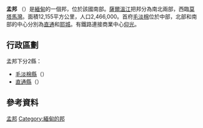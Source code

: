{{Infobox settlement
<!-- See Template:Infobox settlement for additional fields and descriptions -->
| name                    = 孟邦
| official_name           = {{Script/shn-Mymr|မွန်ပြည်နယ်}}
| native_name             = {{nobold|{{Script/shn-Mymr|မွန်ပြည်နယ်}}}}
| native_name_lang         = my<!-- ISO 639-2 code e.g. "fr" for French. -->
| settlement_type         = [[缅甸行政区划|邦]]
| translit_lang1          = 其他
| image_skyline           = 
| image_alt               = 
| image_caption           = 
| image_flag              = File:Flag of Mon State (2018).svg
| flag_alt                = 
| nickname                = 
| motto                   = 
| image_map               = Mon State in Myanmar.svg
| mapsize                 = 200px
| map_alt                 = 
| map_caption             = 孟邦在缅甸的位置
| pushpin_map             = <!-- Burma -->
| pushpin_label_position  = 
| pushpin_map_alt         = 
| pushpin_map_caption     = 
| coor_pinpoint           = 
| coordinates_footnotes   = 
| subdivision_type        = [[国家列表|国家]]
| subdivision_name        = {{flag|Myanmar}}
| subdivision_type1       = 地区
| subdivision_name1       = 南部
| established_title       = 
| established_date        = 
| seat_type               = 首府
| seat                    = [[毛淡棉|毛淡棉]] 
| government_footnotes    = 
| leader_party            = [[全国民主联盟|全国民主联盟]]
| leader_title            = 首席部长
| leader_name             = [[Aye_Zan|Aye Zan]]
| leader_title1 = 內閣
| leader_name1 = [[孟邦政府|孟邦政府]]
| unit_pref               = Metric<!-- or US or UK -->
| area_footnotes          = 
| area_total_km2          = 12296.6
| area_rank = [[缅甸行政区划列表|面积]]
| area_note               = 
| elevation_footnotes     = 
| elevation_m             = 
| population_total        = 2,054,393
| population_as_of        = [[2014年缅甸人口普查|2014年人口普查]]
| population_footnotes    = <ref name="census-2014">{{cite book|title=Census Report|publisher=Ministry of Immigration and Population|location=Naypyitaw|date=May 2015|series=The 2014 Myanmar Population and Housing Census|volume=2|pages=17|url=https://drive.google.com/file/d/0B067GBtstE5TeUlIVjRjSjVzWlk/view|access-date=2017-09-14|archive-date=2019-05-07|archive-url=https://web.archive.org/web/20190507224807/https://drive.google.com/file/d/0B067GBtstE5TeUlIVjRjSjVzWlk/view|dead-url=no}}</ref>
| population_density_km2  = auto
| population_rank = 9
| population_demonym      = 
| population_note         = 
| demographics_type1      = 人口統計
| demographics1_footnotes = <!-- for references: use <ref> tags -->
| demographics1_title1    = 民族
| timezone1               = [[缅甸标准时间|MST]]
| utc_offset1             = +06:30
| postal_code_type        = 
| postal_code             = 
| area_code               = 
| area_code_type          = 
| iso_code                = 
| website                 = {{url|www.monstate.gov.mm}}
| footnotes               = 
| translit_lang1_type1 = [[緬甸語|緬甸語]]
| translit_lang1_info1     = {{lang|my-Latn|mwan pranynai}}
| translit_lang1_type2     = [[孟語|孟語]]
| translit_lang1_info2     = {{Script/shn-Mymr|{{lang|mon|တွဵုရးဍုၚ်မန်၊ ရးမညဒေသ}}}}

| latd  =  
|latm  =  
|lats  =  
|latNS  = 
| longd =  
|longm =  
|longs =  
|longEW = 
| coordinates_type        = region:MM_type:adm1st
| coordinates_display     = inline,title
| unemployment_rate = 
| coordinates_region      = MM
| leader_title2           = 立法机关
| leader_name2            = [[孟邦议会|孟邦议会]]
| demographics1_info1     = [[孟族|孟族]]、[[缅族|缅族]]、[[英缅混血儿|英缅混血儿]]、[[钦族|钦族]]、[[克钦族|克钦族]]、[[若开族|若开族]]、[[克伦族|克伦族]]、[[傣族|傣族]]、[[掸族|掸族]]、[[佬族|佬族]]
| demographics1_title2    = 宗教
| demographics1_info2     = [[佛教|佛教]], [[基督教|基督教]]
}}
'''孟邦''' （{{lang-my|မွန်ပြည်နယ}}）是[[緬甸|緬甸]]的一個邦，位於該國南部。[[薩爾溫江|薩爾溫江]]把邦分為南北兩部，西臨[[莫塔馬灣|莫塔馬灣]]。面積12,155平方公里，人口2,466,000。首府[[毛淡棉|毛淡棉]]位於中部，北部和南部的中心分別為[[直通|直通]]和[[耶城|耶城]]。有鐵路連接商業中心[[仰光|仰光]]。

==行政區劃==
孟邦下分2縣：
*[[毛淡棉縣|毛淡棉縣]]（{{Script/shn-Mymr|မော်လမြိုင်ခရိုင်}}）
*[[直通縣|直通縣]]（{{Script/shn-Mymr|သထုံခရိုင်}}）

==參考資料==
{{reflist}}

{{孟邦行政區劃}}
{{缅甸行政区划}}

[[Category:孟邦|]]
[[Category:緬甸的邦|Category:緬甸的邦]]